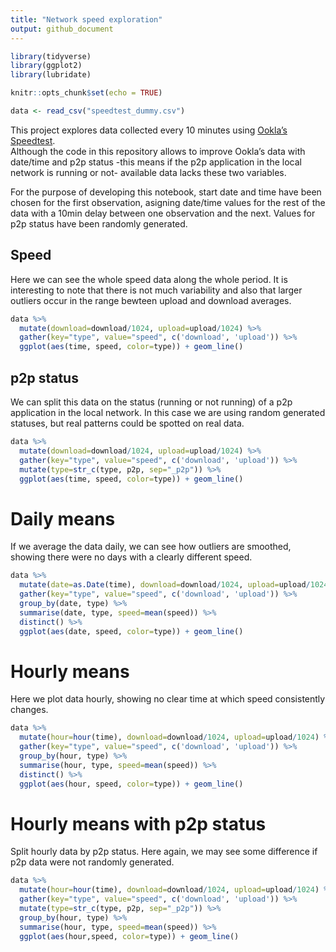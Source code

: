 ```yaml
---
title: "Network speed exploration"
output: github_document
---
```


```r
library(tidyverse)
library(ggplot2)
library(lubridate)

knitr::opts_chunk$set(echo = TRUE)

data <- read_csv("speedtest_dummy.csv")
```

This project explores data collected every 10 minutes using [Ookla's Speedtest](https://www.speedtest.net/).  
Although the code in this repository allows to improve Ookla's data with date/time and p2p status -this means if the p2p application in the local network is running or not- available data lacks these two variables.

For the purpose of developing this notebook, start date and time have been chosen for the first observation, asigning date/time values for the rest of the data with a 10min delay between one observation and the next. Values for p2p status have been randomly generated.

## Speed
Here we can see the whole speed data along the whole period. It is interesting to note that there is not much variability and also that larger outliers occur in the range bewteen upload and download averages.

```r
data %>%
  mutate(download=download/1024, upload=upload/1024) %>%
  gather(key="type", value="speed", c('download', 'upload')) %>%
  ggplot(aes(time, speed, color=type)) + geom_line()
```

## p2p status
We can split this data on the status (running or not running) of a p2p application in the local network. In this case we are using random generated statuses, but real patterns could be spotted on real data.

```r
data %>%
  mutate(download=download/1024, upload=upload/1024) %>%
  gather(key="type", value="speed", c('download', 'upload')) %>%
  mutate(type=str_c(type, p2p, sep="_p2p")) %>%
  ggplot(aes(time, speed, color=type)) + geom_line()
```

# Daily means
If we average the data daily, we can see how outliers are smoothed, showing there were no days with a clearly different speed.

```r
data %>%
  mutate(date=as.Date(time), download=download/1024, upload=upload/1024) %>%
  gather(key="type", value="speed", c('download', 'upload')) %>%
  group_by(date, type) %>%
  summarise(date, type, speed=mean(speed)) %>%
  distinct() %>%
  ggplot(aes(date, speed, color=type)) + geom_line()
```

# Hourly means
Here we plot data hourly, showing no clear time at which speed consistently changes.

```r
data %>%
  mutate(hour=hour(time), download=download/1024, upload=upload/1024) %>%
  gather(key="type", value="speed", c('download', 'upload')) %>%
  group_by(hour, type) %>%
  summarise(hour, type, speed=mean(speed)) %>%
  distinct() %>%
  ggplot(aes(hour, speed, color=type)) + geom_line()
```

# Hourly means with p2p status
Split hourly data by p2p status. Here again, we may see some difference if p2p data were not randomly generated.

```r
data %>%
  mutate(hour=hour(time), download=download/1024, upload=upload/1024) %>%
  gather(key="type", value="speed", c('download', 'upload')) %>%
  mutate(type=str_c(type, p2p, sep="_p2p")) %>%
  group_by(hour, type) %>%
  summarise(hour, type, speed=mean(speed)) %>%
  ggplot(aes(hour,speed, color=type)) + geom_line()
```